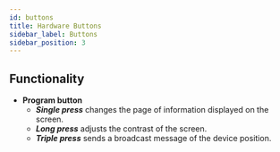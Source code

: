 ```yaml
---
id: buttons
title: Hardware Buttons
sidebar_label: Buttons
sidebar_position: 3
---
```


## Functionality

- **Program button**
  - _**Single press**_ changes the page of information displayed on the screen.
  - _**Long press**_ adjusts the contrast of the screen.
  - _**Triple press**_ sends a broadcast message of the device position.
